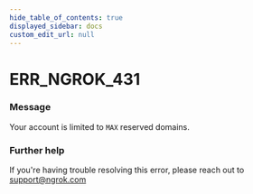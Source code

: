 ```yaml
---
hide_table_of_contents: true
displayed_sidebar: docs
custom_edit_url: null
---
```



# ERR_NGROK_431

### Message
Your account is limited to `MAX` reserved domains.

### Further help
If you're having trouble resolving this error, please reach out to [support@ngrok.com](mailto:support@ngrok.com?subject=Help%20with%20ERR_NGROK_431)


<ErrorDetails error='err_ngrok_431' />
